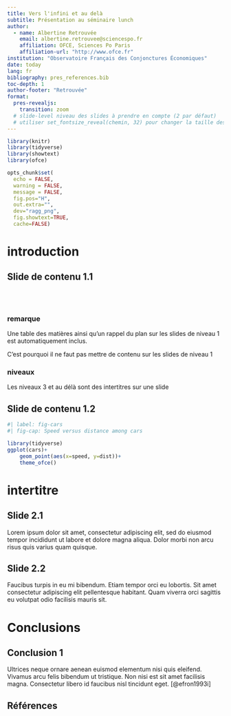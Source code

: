```yaml
---
title: Vers l'infini et au delà
subtitle: Présentation au séminaire lunch
author:
  - name: Albertine Retrouvée
    email: albertine.retrouvee@sciencespo.fr
    affiliation: OFCE, Sciences Po Paris
    affiliation-url: "http://www.ofce.fr"
institution: "Observatoire Français des Conjonctures Économiques"
date: today
lang: fr
bibliography: pres_references.bib
toc-depth: 1
author-footer: "Retrouvée"
format: 
  pres-revealjs:
    transition: zoom
  # slide-level niveau des slides à prendre en compte (2 par défaut)
  # utiliser set_fontsize_reveal(chemin, 32) pour changer la taille des caractères
---
```


```r
library(knitr)
library(tidyverse) 
library(showtext) 
library(ofce)

opts_chunk$set(
  echo = FALSE,
  warning = FALSE,
  message = FALSE,
  fig.pos="H", 
  out.extra="",
  dev="ragg_png",
  fig.showtext=TRUE,
  cache=FALSE)
```

# introduction

## Slide de contenu 1.1

<br><br> <!--# pour insérer des lignes -->

### remarque

Une table des matières ainsi qu'un rappel du plan sur les slides de niveau 1 est automatiquement inclus.

C'est pourquoi il ne faut pas mettre de contenu sur les slides de niveau 1

### niveaux

Les niveaux 3 et au délà sont des intertitres sur une slide


## Slide de contenu 1.2

```r
#| label: fig-cars
#| fig-cap: Speed versus distance among cars

library(tidyverse)
ggplot(cars)+
    geom_point(aes(x=speed, y=dist))+
    theme_ofce()
```

# intertitre

## Slide 2.1

Lorem ipsum dolor sit amet, consectetur adipiscing elit, sed do eiusmod tempor incididunt ut labore et dolore magna aliqua. Dolor morbi non arcu risus quis varius quam quisque.

## Slide 2.2

Faucibus turpis in eu mi bibendum. Etiam tempor orci eu lobortis. Sit amet consectetur adipiscing elit pellentesque habitant. Quam viverra orci sagittis eu volutpat odio facilisis mauris sit.

# Conclusions

## Conclusion 1

Ultrices neque ornare aenean euismod elementum nisi quis eleifend. Vivamus arcu felis bibendum ut tristique. Non nisi est sit amet facilisis magna. Consectetur libero id faucibus nisl tincidunt eget. [@efron1993i]

## Références

::: {#refs}
:::
